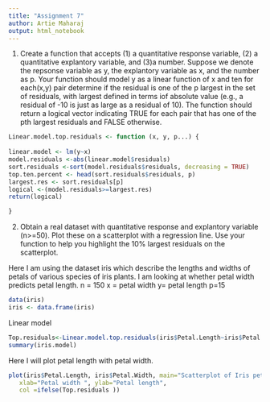 ---
title: "Assignment 7"
author: Artie Maharaj
output: html_notebook
---

1. Create a function that accepts (1) a quantitative response variable, (2) a quantitative explantory variable, and (3)a number. Suppose we denote the repsonse variable as y, the explantory variable as x, and the number as p. Your function should model y as a linear function of x and ten for each(x,y) pair determine if the residual is one of the p largest in the set of residuals, with largest defined in terms iof absolute value (e.g., a residual of -10 is just as large as a residual of 10). The function should return a logical vector indicating TRUE for each pair that has one of the pth largest residuals and FALSE otherwise. 
```{r}
Linear.model.top.residuals <- function (x, y, p...) {
  
linear.model <- lm(y~x)
model.residuals <-abs(linear.model$residuals)
sort.residuals <-sort(model.residuals$residuals, decreasing = TRUE)
top.ten.percent <- head(sort.residuals$residuals, p)
largest.res <- sort.residuals[p]
logical <-(model.residuals>=largest.res) 
return(logical)

}
```

2. Obtain a real dataset with quantitative response and explantory variable (n>=50). Plot these on a scatterplot with a regression line. Use your function to help you highlight the 10% largest residuals on the scatterplot.

Here I am using the dataset iris which describe the lengths and widths of petals of various species of iris plants. I am looking at whether petal width predicts petal length.
n = 150
x = petal width
y= petal length
p=15

```{r}
data(iris)
iris <- data.frame(iris)
```
Linear model
```{r}
Top.residuals<-Linear.model.top.residuals(iris$Petal.Length~iris$Petal.Width, 15)
summary(iris.model)
```

Here I will plot petal length with petal width.

```{r}
plot(iris$Petal.Length, iris$Petal.Width, main="Scatterplot of Iris petal length by width",
   xlab="Petal width ", ylab="Petal length", 
   col =ifelse(Top.residuals ))

```


